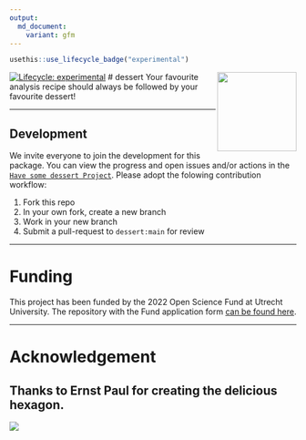 ```yaml
---
output:
  md_document:
    variant: gfm
---
```


<!-- README.md is generated from README.Rmd. Please edit that file -->

<!-- badges: start -->
```r
usethis::use_lifecycle_badge("experimental")
```

[![Lifecycle: experimental](https://img.shields.io/badge/lifecycle-experimental-orange.svg)](https://lifecycle.r-lib.org/articles/stages.html#experimental)
<!-- badges: end -->
# dessert <a href='https://github.com/gerkovink/dessert'><img src='img/hex-dessert.png' align="right" height="139" /></a>
Your favourite analysis recipe should always be followed by your favourite dessert!

---

## Development
We invite everyone to join the development for this package. You can view the progress and open issues and/or actions in the [`Have some dessert Project`](https://github.com/users/gerkovink/projects/2). Please adopt the folowing contribution workflow:

1. Fork this repo
2. In your own fork, create a new branch
3. Work in your new branch
4. Submit a pull-request to `dessert:main` for review

---

# Funding
This project has been funded by the 2022 Open Science Fund at Utrecht University. The repository with the Fund application form [can be found here](https://github.com/gerkovink/OpenScienceFund2022). 

---

# Acknowledgement
Thanks to Ernst Paul for creating the delicious hexagon.
---

![](https://www.gerkovink.com/images/pubdom.png)
